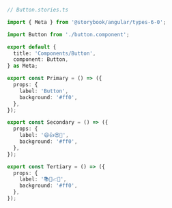 ```ts
// Button.stories.ts

import { Meta } from '@storybook/angular/types-6-0';

import Button from './button.component';

export default {
  title: 'Components/Button',
  component: Button,
} as Meta;

export const Primary = () => ({
  props: {
    label: 'Button',
    background: '#ff0',
  },
});

export const Secondary = () => ({
  props: {
    label: '😄👍😍💯',
    background: '#ff0',
  },
});

export const Tertiary = () => ({
  props: {
    label: '📚📕📈🤓',
    background: '#ff0',
  },
});
```
